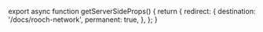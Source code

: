 export async function getServerSideProps() {
  return {
    redirect: {
      destination: '/docs/rooch-network',
      permanent: true,
    },
  };
}